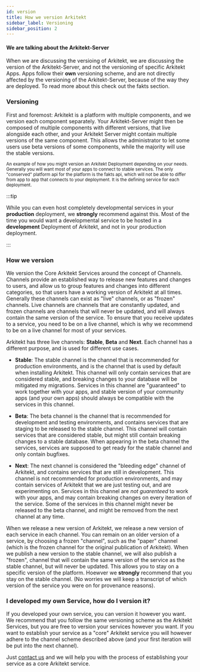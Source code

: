 ```yaml
---
id: version
title: How we version Arkitekt
sidebar_label: Versioning
sidebar_position: 2
---
```





#### We are talking about the Arkitekt-Server

When we are discussing the versioing of Arkitekt, we are discussing the version of the Arkitekt-Server, and not the versioning of specific Arkitekt Apps.
Apps follow their **own** versioning scheme, and are not directly affected by the versioning of the Arkitekt-Server, because of the way they are deployed. 
To read more about this check out the fakts section.


### Versioning

First and foremost: Arkitekt is a platform with multiple components, and we version each component separately. Your Arkitekt-Server might then be composed of
multiple components with different versions, that live alongside each other, and your Arkitekt Server might contain multiple versions of the same component. This
allows the administrator to let some users use beta versions of some components, while the majority will use the stable versions.


<div className="mt-2">
<Image img={channels} />

<div className="text-gray-400 mb-2 mt-4">
<small> An example of how you might version an Arkitekt Deployment depending on your needs. Generally you will want most of your apps to connect to stable
services. The only "conserved" platform api for the platform is the fakts api, which will not be able to differ from app to app that connects to your deployment.
It is the defining service for each deployment.  </small>
</div>
</div>


:::tip

While you can even host completely developmental services in your **production** deployment, we **strongly** recommend against this. Most of the time you would
want a developmental service to be hosted in a **development** Deployment of Arkitekt, and not in your production deployment.

:::

### How we version

We version the Core Arkitekt Services around the concept of Channels. Channels provide an established way to release new features and changes to users, 
and allow us to group features and changes into different categories, so that users have a working version of Arkitekt at all times. 
Generally these channels can exist as "live" channels, or as "frozen" channels. Live channels are channels that are constantly updated, and frozen channels
are channels that will never be updated, and will always contain the same version of the service. To ensure that you receive updates to a service, you need
to be on a live channel, which is why we recommend to be on a live channel for most of your services.

Arkitekt has three live channels: **Stable**, **Beta** and **Next**. Each channel has a different purpose, and is used for different use cases.

- **Stable**: The stable channel is the channel that is recommended for production environments, and is the channel that is used by default when installing Arkitekt.
 This channel will only contain services that are considered stable, and breaking changes to your database will be mitigated my migrations. Services in this channel
 are "guaranteed" to work together with your apps, and stable version of your community apps (and your own apps) should always be compatible with the services in this channel.

- **Beta**: The beta channel is the channel that is recommended for development and testing environments, and contains services that are staging to be released to the stable channel.
 This channel will contain services that are considered stable, but might still contain breaking changes to a stable database. When appearing in the beta channel the services,
services are supposed to get ready for the stable channel and only contain bugfixes.

- **Next**: The next channel is considered the "bleeding edge" channel of Arkitekt, and contains services that are still in development. This channel is not recommended for
production environments, and may contain services of Arkitekt that we are just testing out, and are experimenting on. Services in this channel are *not guarenteed* to work
with your apps, and may contain breaking changes on every iteration of the service. Some of the services in this channel might never be released to the beta channel, and
might be removed from the next channel at any time.


When we release a new version of Arkitekt, we release a new version of each service in each channel. You can remain on an older version of a service, by choosing a frozen
"channel", such as the "paper" channel (which is the frozen channel for the original publication of Arkitekt). When we publish a new version to the stable channel, we will
also publish a "frozen", channel that will contain the same version of the service as the stable channel, but will never be updated. This allows you to stay on a specific
version of the platform. Hoewver we **strongly** recommend that you stay on the stable channel. (No worries we will keep a transcript of which version of the service you
were on for provenance reasons).


### I developed my own Service, how do I version it?

If you developed your own service, you can version it however you want. We recommend that you follow the same versioning scheme as the Arkitekt Services, but you are
free to version your services however you want. If you want to establish your service as a "core" Arkitekt service you will however adhere to the channel scheme
described above (and your first iteration will be put into the next channel). 

Just [contact us](/contact) and we will help you with the process of establishing your service as a core Arkitekt service.